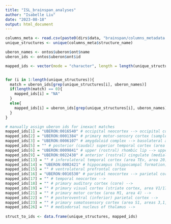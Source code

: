 ```yaml
---
title: "ISL_brainspan_analyses"
author: "Isabelle Liu"
date: "2023-08-18"
output: html_document
---
```


```r
columns_meta <- read.csv(paste0(dirs$data, "brainspan/columns_metadata.csv"))
unique_structures <- unique(columns_meta$structure_name)

uberon_names <- ontos$uberon$ont$name
uberon_ids <- ontos$uberon$ont$id

mapped_ids <- vector(mode = "character", length = length(unique_structures))


for (i in 1:length(unique_structures)){
  match = uberon_ids[grep(unique_structures[i], uberon_names)]
  if(length(match) == 0){
    mapped_ids[i] = "NA"
  }
  else{
    mapped_ids[i] = uberon_ids[grep(unique_structures[i], uberon_names)]
  }
}

# manually assign uberon ids for inexact matches
mapped_ids[1] = "UBERON:0016540" # occipital neocortex --> occipital cortex
mapped_ids[2] = "UBERON:0001384" # primary motor-sensory cortex (samples) --> primary motor cortex
mapped_ids[3] = "UBERON:0006107" # amygdaloid complex --> basolateral amygdaloid nuclear complex
mapped_ids[5] = "" # posterior (caudal) superior temporal cortex (area 22c) --> 
mapped_ids[6] = "UBERON:0009841" # upper (rostral) rhombic lip --> upper rhombic lip
mapped_ids[9] = "UBERON:0022438" # anterior (rostral) cingulate (medial prefrontal) cortex --> rostral anterior cingulate cortex
mapped_ids[13] = "" # inferolateral temporal cortex (area TEv, area 20) --> 
mapped_ids[14] = "UBERON:0002421" # hippocampus (hippocampal formation) --> hippocampal formation
mapped_ids[15] = "" # ventrolateral prefrontal cortex
mapped_ids[16] = "UBERON:0016530" # parietal neocortex --> parietal cortex
mapped_ids[17] = "" # temporal neocortex --> 
mapped_ids[18] = "" # primary auditory cortex (core) --> 
mapped_ids[19] = "" # primary visual cortex (striate cortex, area V1/17) --> 
mapped_ids[21] = "" # primary motor cortex (area M1, area 4) --> 
mapped_ids[22] = "" # posteroventral (inferior) parietal cortex --> 
mapped_ids[23] = "" # primary somatosensory cortex (area S1, areas 3,1,2) --> 
mapped_ids[26] = "" # mediodorsal nucleus of thalamus --> 
  
struct_to_ids <- data.frame(unique_structures, mapped_ids)

```

